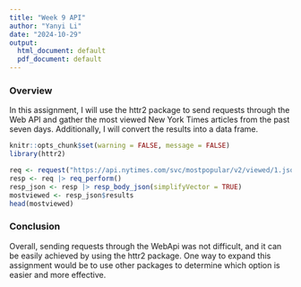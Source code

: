 ---
title: "Week 9 API"
author: "Yanyi Li"
date: "2024-10-29"
output:
  html_document: default
  pdf_document: default
---

### Overview

In this assignment, I will use the httr2 package to send requests through the Web API and gather the most viewed New York Times articles from the past seven days. Additionally, I will convert the results into a data frame.


```{r setup, include=FALSE}
knitr::opts_chunk$set(warning = FALSE, message = FALSE)
library(httr2)
```

```{r}
req <- request("https://api.nytimes.com/svc/mostpopular/v2/viewed/1.json?api-key=9qmUA6L7tSCea7ArphemdmGfd0okFsy2")
resp <- req |> req_perform()
resp_json <- resp |> resp_body_json(simplifyVector = TRUE)
mostviewed <- resp_json$results
head(mostviewed)
```


### Conclusion
Overall, sending requests through the WebApi was not difficult, and it can be easily achieved by using the httr2 package. One way to expand this assignment would be to use other packages to determine which option is easier and more effective.